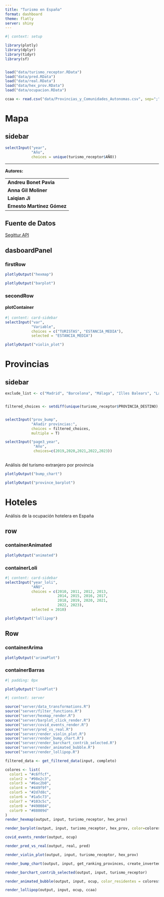 ```yaml
---
title: "Turismo en España"
format: dashboard
theme: flatly
server: shiny
---
```


```r
#| context: setup

library(plotly)
library(dplyr)
library(tidyr)
library(sf)


load("data/turismo_receptor.RData")
load("data/pred.RData")
load("data/real.RData")
load("data/hex_prov.RData")
load("data/ocupacion.RData")

ccaa <- read.csv("data/Provincias_y_Comunidades_Autonomas.csv", sep=";")

```

# Mapa 

## sidebar {.sidebar}

```r
selectInput("year", 
            "Año", 
            choices = unique(turismo_receptor$AÑO))
```

-------------------------------
**Autores:**

|                             |
|-----------------------------|
| **Andreu Bonet Pavia**      |
| **Anna Gil Moliner**        |
| **Laiqian Ji**              |
| **Ernesto Martínez Gómez**  |            

::: {.callout-note}
## Fuente de Datos
[Segittur API](https://www.dataestur.es/apidata/)
:::
  
## dasboardPanel

### firstRow {height=50%}



```r
plotlyOutput("hexmap")
```


```r
plotlyOutput("barplot")
```

### secondRow {height=50%}

#### plotContainer {width=55%}

```r
#| content: card-sidebar
selectInput("var", 
            "Variable", 
            choices = c("TURISTAS", "ESTANCIA_MEDIA"),
            selected = "ESTANCIA_MEDIA")
```


```r
plotlyOutput("violin_plot")
```

# Provincias


## sidebar {.sidebar}

```r

exclude_list <- c("Madrid", "Barcelona", "Málaga", "Illes Balears", "Las Palmas")


filtered_choices <- setdiff(unique(turismo_receptor$PROVINCIA_DESTINO), exclude_list)


selectInput("prov_bump", 
            "Añadir provincias:", 
            choices = filtered_choices,
            multiple = T)

selectInput("page3_year",
             "Año",
             choices=c(2019,2020,2021,2022,2023))
```

##
Análisis del turismo extranjero por provincia

```r
plotlyOutput("bump_chart")
```


```r
plotlyOutput("province_barplot")
```


# Hoteles

Análisis de la ocupación hotelera en España

## row {height=60%}

### containerAnimated {width="50%"}
```r
plotlyOutput("animated")
```


### containerLoli {width="50%"}

```r
#| content: card-sidebar
selectInput("year_loli", 
            "AÑO", 
            choices = c(2010, 2011, 2012, 2013,
                        2014, 2015, 2016, 2017, 
                        2018, 2019, 2020, 2021,
                        2022, 2023),
            selected = 2010)
```


```r
plotlyOutput("lollipop")
```

## Row {height=40%}


### containerArima {width="45%"}

```r
plotlyOutput("arimaPlot")

```

### containerBarras {width="55%"}
```r
#| padding: 0px

plotlyOutput("linePlot")
```


```r
#| context: server

source("server/data_transformations.R")
source("server/filter_functions.R")
source("server/hexmap_render.R")
source("server/barplot_click_render.R")
source("server/covid_events_render.R")
source("server/pred_vs_real.R")
source("server/render_violin_plot.R")
source("server/render_bump_chart.R")
source("server/render_barchart_contrib_selected.R")
source("server/render_animated_bubble.R")
source("server/render_lollipop.R")

filtered_data <- get_filtered_data(input, completo)

colores <- list(
  color1 = "#c6ffcf",
  color2 = "#98e2c3",
  color3 = "#6ac2b0",
  color4 = "#449f9f",
  color5 = "#2d7d8c",
  color6 = "#1a5c73",
  color7 = "#103c5c",
  color8 = "#490084",
  color9 = "#88009d"
)
render_hexmap(output, input, turismo_receptor, hex_prov)

render_barplot(output, input, turismo_receptor, hex_prov, color=colores$color4)

covid_events_render(output, ocup)

render_pred_vs_real(output, real, pred)

render_violin_plot(output, input, turismo_receptor, hex_prov)

render_bump_chart(output, input, get_ranking_provinces, create_inverted_ranking, turismo_receptor, colores)

render_barchart_contrib_selected(output, input, turismo_receptor)

render_animated_bubble(output, input, ocup, color_residentes = colores$color5, color_extranjeros = colores$color9)

render_lollipop(output, input, ocup, ccaa)
```


